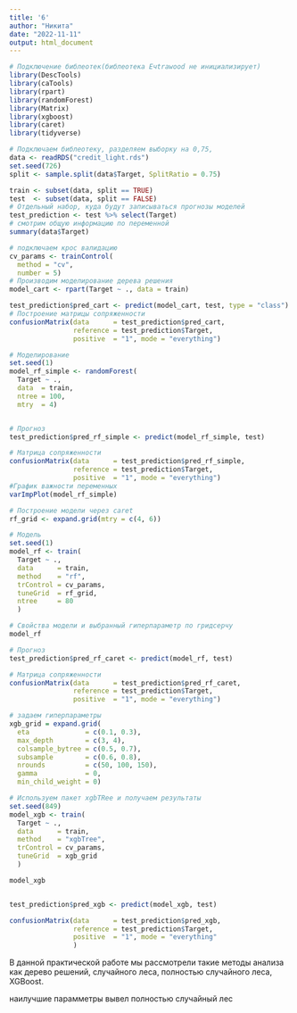 ---
title: '6'
author: "Никита"
date: "2022-11-11"
output: html_document
---

```{r warning = FALSE, message = FALSE}
# Подключение библеотек(библеотека Eчtrawood не инициализирует)
library(DescTools)
library(caTools) 
library(rpart)
library(randomForest)
library(Matrix)
library(xgboost)
library(caret) 
library(tidyverse)
```

```{r}
# Подключаем библеотеку, разделяем выборку на 0,75, 
data <- readRDS("credit_light.rds")
set.seed(726) 
split <- sample.split(data$Target, SplitRatio = 0.75)

train <- subset(data, split == TRUE)
test  <- subset(data, split == FALSE)
# Отдельный набор, куда будут записываться прогнозы моделей
test_prediction <- test %>% select(Target)
# смотрим общую информацию по переменной
summary(data$Target)
```

```{r}
# подключаем крос валидацию
cv_params <- trainControl(
  method = "cv",
  number = 5)
# Производим моделирование дерева решения
model_cart <- rpart(Target ~ ., data = train)

test_prediction$pred_cart <- predict(model_cart, test, type = "class")
# Построение матрицы сопряженности
confusionMatrix(data      = test_prediction$pred_cart, 
                reference = test_prediction$Target, 
                positive  = "1", mode = "everything")
```

```{r}
# Моделирование
set.seed(1)
model_rf_simple <- randomForest(
  Target ~ ., 
  data  = train,
  ntree = 100, 
  mtry  = 4) 


# Прогноз
test_prediction$pred_rf_simple <- predict(model_rf_simple, test)

# Матрица сопряженности
confusionMatrix(data      = test_prediction$pred_rf_simple, 
                reference = test_prediction$Target, 
                positive  = "1", mode = "everything")
#График важности переменных
varImpPlot(model_rf_simple)
```
```{r}
# Построение модели через caret
rf_grid <- expand.grid(mtry = c(4, 6))
```

```{r}
# Модель
set.seed(1)
model_rf <- train(
  Target ~ ., 
  data      = train, 
  method    = "rf", 
  trControl = cv_params, 
  tuneGrid  = rf_grid, 
  ntree     = 80 
  )
```


```{r}
# Свойства модели и выбранный гиперпараметр по гридсерчу
model_rf
```


```{r}
# Прогноз
test_prediction$pred_rf_caret <- predict(model_rf, test)

# Матрица сопряженности
confusionMatrix(data      = test_prediction$pred_rf_caret, 
                reference = test_prediction$Target, 
                positive  = "1", mode = "everything")
```

```{r warning=FALSE}
# задаем гиперпараметры
xgb_grid = expand.grid(
  eta              = c(0.1, 0.3),
  max_depth        = c(3, 4),
  colsample_bytree = c(0.5, 0.7),
  subsample        = c(0.6, 0.8),
  nrounds          = c(50, 100, 150), 
  gamma            = 0, 
  min_child_weight = 0)
```

```{r warning=FALSE}
# Используем пакет xgbTRee и получаем результаты
set.seed(849)
model_xgb <- train(
  Target ~ ., 
  data      = train, 
  method    = "xgbTree", 
  trControl = cv_params,
  tuneGrid  = xgb_grid
  )

model_xgb


test_prediction$pred_xgb <- predict(model_xgb, test)

confusionMatrix(data      = test_prediction$pred_xgb, 
                reference = test_prediction$Target, 
                positive  = "1", mode = "everything"
                )
```

В данной практической работе мы рассмотрели такие методы анализа как дерево решений,
случайного леса, полностью случайного леса, XGBoost.

наилучшие парамметры вывел полностью случайный лес

